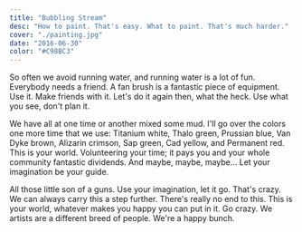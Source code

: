 ```yaml
---
title: "Bubbling Stream"
desc: "How to paint. That's easy. What to paint. That's much harder."
cover: "./painting.jpg"
date: "2016-06-30"
color: "#C98BC3"
---
```


So often we avoid running water, and running water is a lot of fun. Everybody needs a friend. A fan brush is a fantastic piece of equipment. Use it. Make friends with it. Let's do it again then, what the heck. Use what you see, don't plan it.  

We have all at one time or another mixed some mud. I'll go over the colors one more time that we use: Titanium white, Thalo green, Prussian blue, Van Dyke brown, Alizarin crimson, Sap green, Cad yellow, and Permanent red. This is your world. Volunteering your time; it pays you and your whole community fantastic dividends. And maybe, maybe, maybe... Let your imagination be your guide.  

All those little son of a guns. Use your imagination, let it go. That's crazy. We can always carry this a step further. There's really no end to this. This is your world, whatever makes you happy you can put in it. Go crazy. We artists are a different breed of people. We're a happy bunch.  


